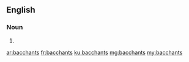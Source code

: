 ==English==

===Noun===
{{head|en|noun plural form}}

# {{plural of|bacchant|lang=en}}

[[ar:bacchants]]
[[fr:bacchants]]
[[ku:bacchants]]
[[mg:bacchants]]
[[my:bacchants]]